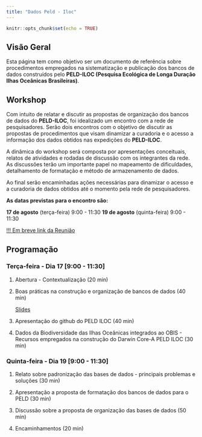 ```yaml
---
title: "Dados Peld - Iloc"
---
```



```r
knitr::opts_chunk$set(echo = TRUE)
```


## Visão Geral

Esta página tem como objetivo ser um documento de referência sobre procedimentos empregados na sistematização e publicação dos bancos de dados construídos pelo **PELD-ILOC (Pesquisa Ecológica de Longa Duração Ilhas Oceânicas Brasileiras)**.

## Workshop 

Com intuito de relatar e discutir as propostas de organização dos bancos de dados do **PELD-ILOC**, foi idealizado um encontro com a rede de pesquisadores. Serão dois encontros com o objetivo de discutir as propostas de procedimentos que visam  dinamizar a curadoria e o acesso a informação dos dados obtidos nas expedições do **PELD-ILOC**.


A dinâmica do workshop será composta por apresentações conceituais, relatos de atividades e rodadas de discussão com os integrantes da rede. As discussões terão um importante papel no mapeamento de dificuldades, detalhamento de formatação e método de armazenamento de dados. 

Ao final serão encaminhadas ações necessárias para dinamizar o acesso e a curadoria de dados obtidos até o momento pela rede de pesquisadores.       
 \br

**As datas previstas para o encontro são:**

**17 de agosto** (terça-feira) 9:00 - 11:30
**19 de agosto** (quinta-feira) 9:00 - 11:30

[!!! Em breve link da Reunião](https://)

\br

## Programação

### **Terça-feira - Dia 17** [9:00 - 11:30]
      
1. Abertura - Contextualização (20 min)

2. Boas práticas na construção e organização de bancos de dados (40 min)

    [Slides ](https://)

3. Apresentação do github do PELD ILOC (40 min)


4. Dados da Biodiversidade das Ilhas Oceânicas integrados ao OBIS - Recursos empregados na construção do Darwin Core-A PELD ILOC (30 min) 


### **Quinta-feira - Dia 19** [9:00 - 11:30]

1. Relato sobre padronização das bases de dados - principais problemas e soluções  (30 min)


2. Apresentação a proposta de formatação dos bancos de dados para o PELD (30 min)


3. Discussão sobre a proposta de organização das bases de dados (50 min)

      
4. Encaminhamentos (20 min)






